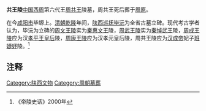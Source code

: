 '''共王陵'''[[中国|中国]][[西周|西周]]第六代王[[周共王|周共王]]陵墓，周共王死后葬于[[周原遗址|周原]]。

在今[[咸阳市|咸阳市]]毕塬上。[[清朝|清朝]][[乾隆|乾隆]]年间，[[陕西巡抚|陕西巡抚]][[毕沅|毕沅]]为全省古墓立碑。现代考古学者认为，毕沅为立碑的[[周文王|周文王]][[周文王陵|陵]]实为[[秦惠文王|秦惠文王]]陵，[[周武王|周武王]][[周陵|陵]]实为[[秦武王|秦悼武王]]陵，[[周成王|周成王]][[成王陵|陵]]应为汉[[孝平王皇后|孝平王皇后]]陵，[[周康王|周康王]][[康王陵|陵]]应为汉孝元皇后陵，周共王陵应为[[汉成帝|汉成帝]]妃子[[班婕妤|班婕妤]]陵。<ref>《帝陵史话》2000年</ref>

==注释==
<references/>

[[Category:陕西文物|Category:陕西文物]]
[[Category:周朝墓葬|Category:周朝墓葬]]